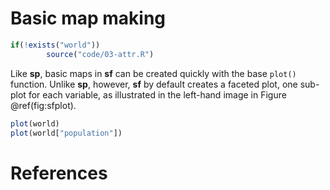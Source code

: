 # Basic map making {#basic-map}

```r
if(!exists("world"))
        source("code/03-attr.R")
```

Like **sp**, basic maps in **sf** can be created quickly with the base `plot()` function. Unlike **sp**, however, **sf** by default creates a faceted plot, one sub-plot for each variable, as illustrated in the left-hand image in Figure \@ref(fig:sfplot). 

```r
plot(world)
plot(world["population"])
```


<!-- 
- plot() function 
- map export 
-->

# References

